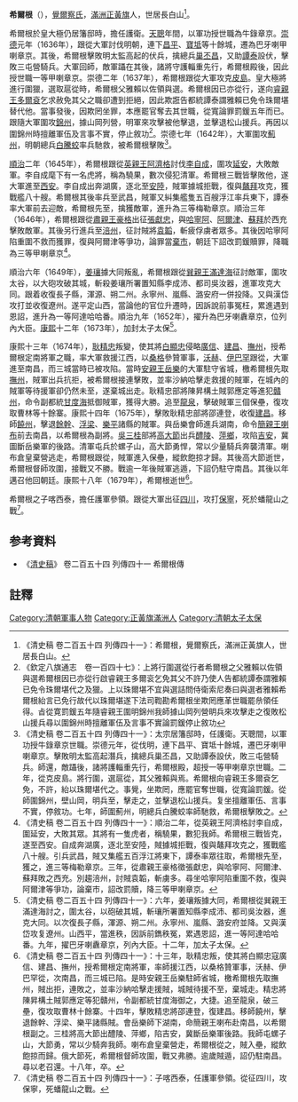 '''希爾根'''（{{bd|？||1679年|catIdx=H}}），[[覺爾察氏|覺爾察氏]]，[[滿洲|滿洲]][[正黃旗|正黃旗]]人，世居長白山<ref>《清史稿 卷二百五十四 列傳四十一》：希爾根，覺爾察氏，滿洲正黃旗人，世居長白山。</ref>。

希爾根於皇大極仍居籓邸時，擔任護衛。[[天聰|天聰]]年間，以軍功授世職為牛錄章京。[[崇德|崇德]]元年（1636年），跟從大軍討伐明朝，連下[[昌平|昌平]]、[[寶坻|寶坻]]等十餘城，遷為巴牙喇甲喇章京。其後，希爾根擊敗明太監高起的伏兵，擒總兵[[巢丕昌|巢丕昌]]，又助[[譚泰|譚泰]]設伏，擊敗三屯營騎兵。大軍回師，敵軍躡在其後，諸將守護輜重先行，希爾根殿後，因此授世職一等甲喇章京。崇德二年（1637年），希爾根跟從大軍攻克[[皮島|皮島]]。皇大極將進行圍獵，選取扈從時，希爾根父雅賴以佐領與選。希爾根因已亦從行，遂向[[睿親王|睿親王]][[多爾袞|多爾袞]]乞求赦免其父之職卻遭到拒絕，因此欺誑告都統譚泰謂雅賴已免令珠爾堪替代他。當事發後，因欺罔坐罪，本應罷官奪去其世職，從寬論罪罰鍰五年而已。跟隨大軍圍攻[[錦州|錦州]]，據山岡列營，明軍來攻擊被他擊退，並擊退松山援兵。再因以圍錦州時擅離軍伍及言事不實，停止敘功<ref>《欽定八旗通志　卷一百四十七》：上將行圍選從行者希爾根之父雅賴以佐領與選希爾根因已亦從行啟睿親王多爾衮乞免其父不許乃使人告都統譚泰謂雅賴已免令珠爾堪代之及獵。上以珠爾堪不宜與選詰問侍衛索尼奏曰與選者雅賴希爾根紿言已免行故代以珠爾堪遂下法司鞫勘希爾根坐欺罔應革世職罷㕘領任得。㫖從寛罰鍰五年隨睿親王圍明錦州我師據山岡列營眀兵來攻擊走之復敗松山援兵尋以圍錦州時擅離軍伍及言事不實論罰鍰停止敘功</ref>。崇德七年（1642年），大軍圍攻[[薊州|薊州]]，明朝總兵[[白騰蛟|白騰蛟]]率兵馳救，被希爾根擊敗<ref>《清史稿 卷二百五十四 列傳四十一》：太宗居籓邸時，任護衛。天聰間，以軍功授牛錄章京世職。崇德元年，從伐明，連下昌平、寶坻十餘城，遷巴牙喇甲喇章京。擊敗明太監高起潛兵，擒總兵巢丕昌，又助譚泰設伏，敗三屯營騎兵。師還，敵躡後，諸將護輜重先行，希爾根殿，超授一等甲喇章京世職。二年，從克皮島。將行圍，選扈從，其父雅賴與焉。希爾根向睿親王多爾袞乞免，不許，紿以珠爾堪代之。事覺，坐欺罔，應罷官奪世職，從寬論罰鍰。從師圍錦州，壁山岡，明兵至，擊走之，並擊退松山援兵。复坐擅離軍伍、言事不實，停敘功。七年，師圍薊州，明總兵白騰蛟率師馳救，希爾根擊敗之。</ref>。

[[順治|順治]]二年（1645年），希爾根跟從[[英親王|英親王]][[阿濟格|阿濟格]]討伐[[李自成|李自成]]，圍攻[[延安|延安]]，大敗敵軍。李自成麾下有一名虎將，稱為驍果，數次侵犯清軍。希爾根三戰皆擊敗他，遂大軍進至[[西安|西安]]。李自成出奔湖廣，逐北至[[安陸|安陸]]，賊軍據城拒戰，復與[[鼇拜|鼇拜]]攻克，獲戰艦八十艘。希爾根其後率兵至武昌，賊軍又糾集艦隻五百艘浮江率兵東下，譚泰率大軍前去迎敵，希爾根先至，擒獲敵軍，進升為三等梅勒章京。順治三年（1646年），希爾根跟從[[肅親王|肅親王]][[豪格|豪格]]出征[[張獻忠|張獻忠]]，與[[哈寧阿|哈寧阿]]、[[阿爾津|阿爾津]]、[[蘇拜|蘇拜]]於西充擊敗敵軍。其後另行進兵至[[涪州|涪州]]，征討賊將[[袁韜|袁韜]]，斬疲俘虜者眾多。其後因哈寧阿陷重圍不救而獲罪，復與阿爾津等爭功，論罪當[[棄市|棄市]]，朝廷下詔改罰鍰贖罪，降職為三等甲喇章京<ref>《清史稿 卷二百五十四 列傳四十一》：順治二年，從英親王阿濟格討李自成，圍延安，大敗其眾。其將有一隻虎者，稱驍果，數犯我師。希爾根三戰皆克，遂至西安。自成奔湖廣，逐北至安陸，賊據城拒戰，復與鼇拜攻克之，獲戰艦八十艘。引兵武昌，賊又集艦五百浮江將東下，譚泰率眾往取，希爾根先至，獲之，進三等梅勒章京。三年，從肅親王豪格徵張獻忠，與哈寧阿、阿爾津、蘇拜敗之西充。別趨涪州，討賊袁韜，斬虜多。尋坐哈寧阿陷重圍不救，復與阿爾津等爭功，論棄市，詔改罰贖，降三等甲喇章京。</ref>。

順治六年（1649年），[[姜瓖|姜瓖]]據大同叛亂，希爾根跟從[[巽親王|巽親王]][[滿達海|滿達海]]征討敵軍，圍攻太谷，以大砲攻破其城，斬殺姜瓖所署置知縣李成沛、都司吳汝器，進軍攻克大同。跟着收復長子縣，渾源、朔二州。永寧州、嵐縣、潞安府一併投降。又與漢岱攻打並收復遼州。遂平定山西，當論他的官位升遷時，因訴說前事冤枉，累進遇到恩詔，進升為一等阿達哈哈番。順治九年（1652年），擢升為巴牙喇纛章京，位列內大臣。[[康熙|康熙]]十二年（1673年），加封太子太保<ref>《清史稿 卷二百五十四 列傳四十一》：六年，姜瓖叛據大同，希爾根從巽親王滿達海討之，圍太谷，以砲破其城，斬瓖所署置知縣李成沛、都司吳汝器，進克大同。以次復長子縣，渾源、朔二州。永寧州、嵐縣、潞安府並降。又與漢岱攻复遼州。山西平，當進秩，因訴前鐫秩冤，累遇恩詔，進一等阿達哈哈番。九年，擢巴牙喇纛章京，列內大臣。十二年，加太子太保。</ref>。

康熙十三年（1674年），[[耿精忠|耿精忠]]叛變，使其將[[白顯忠|白顯忠]]侵略[[廣信|廣信]]、[[建昌縣_(東漢)|建昌]]、[[撫州|撫州]]，授希爾根定南將軍之職，率大軍救援江西，以[[桑格|桑格]]參贊軍事，[[沃赫|沃赫]]、[[伊巴罕|伊巴罕]]跟從，大軍進至南昌，而三城當時已被攻陷。當時[[安親王|安親王]][[岳樂|岳樂]]的大軍駐守省城，檄希爾根先取[[撫州|撫州]]，賊軍出兵抗拒，被希爾根接連擊敗，並率沙納哈擊走救援的賊軍，在城內的賊軍等待援軍卻仍然未至，遂棄城出走。耿精忠部將陳昇構土賊郭應定等進犯[[贛州|贛州]]，命令副都統[[甘度海|甘度海]]抵御賊軍，獲得大勝。追至[[龍泉|龍泉]]，擊破賊軍三個保壘，復攻​​取曹林等十餘寨。康熙十四年（1675年），擊敗耿精忠部將邵連登，收復[[建昌|建昌]]。移師[[饒州|饒州]]，擊退[[餘幹|餘幹]]、[[浮梁|浮梁]]、[[樂平|樂平]]諸縣的賊軍。與岳樂會師進兵湖南，命令[[簡親王|簡親王]][[喇布|喇布]]前去南昌，以希爾根為副將。[[吳三桂|吳三桂]]部將[[高大節|高大節]]出兵[[醴陵|醴陵]]、[[萍鄉|萍鄉]]，攻陷[[吉安府|吉安]]，冀圖斷岳樂軍的後路。清軍屯兵於螺子山，高大節勇悍，常以少量騎兵奔襲清軍。喇布倉皇棄營逃走，希爾根跟從，賊軍進入保壘，縱飲飽掠才歸。其後高大節逝世，希爾根督師攻圍，接戰又不勝。戰逾一年後賊軍逃遁，下詔仍駐守南昌。其後以年邁召他回朝廷。康熙十八年（1679年），希爾根逝世<ref>《清史稿 卷二百五十四 列傳四十一》：十三年，耿精忠叛，使其將白顯忠寇廣信、建昌、撫州，授希爾根定南將軍，率師援江西，以桑格贊軍事，沃赫、伊巴罕從，次南昌，而三城已陷。是時安親王岳樂駐師省城，檄希爾根先取撫州，賊出拒，連敗之，並率沙納哈擊走援賊，城賊待援不至，棄城走。精忠將陳昇構土賊郭應定等犯贛州，令副都統甘度海御之，大捷。追至龍泉，破三壘，復攻​​取曹林十餘寨。十四年，擊敗精忠將邵連登，復建昌。移師饒州，擊退餘幹、浮梁、樂平諸縣賊。會岳樂師下湖南，命簡親王喇布赴南昌，以希爾根副之。三桂將高大節出醴陵、萍鄉，陷吉安，冀斷岳樂軍後路。我師屯螺子山，大節勇，常以少騎奔我師。喇布倉皇棄營走，希爾根從之，賊入壘，縱飲飽掠而歸。俄大節死，希爾根督師攻圍，戰又弗勝。逾歲賊遁，詔仍駐南昌。尋以老召還。十八年，卒。</ref>。

希爾根之子喀西泰，擔任護軍參領。跟從大軍出征[[四川|四川]]，攻打[[保寧縣_(維州)|保寧]]，死於蟠龍山之戰<ref>《清史稿 卷二百五十四 列傳四十一》：子喀西泰，任護軍參領。從征四川，攻保寧，死蟠龍山之戰。</ref>。

==参考資料==
* 《[[清史稿|清史稿]]》 卷二百五十四 列傳四十一 希爾根傳

==註釋==
{{reflist|2}}

[[Category:清朝軍事人物|Category:清朝軍事人物]]
[[Category:正黃旗滿洲人|Category:正黃旗滿洲人]]
[[Category:清朝太子太保|Category:清朝太子太保]]